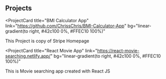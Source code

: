 ## Projects

<ProjectCard
  title="BMI Calculator App"
  link="https://github.com/ChrissChris/BMI-Calculator-App"
  bg="linear-gradient(to right, #42c100 0%, #FFEC10 100%)"
>
  This Project is copy of Stripe Homepage
</ProjectCard>

<ProjectCard
  title="React Movie App"
  link="https://react-movie-searching.netlify.app/"
  bg="linear-gradient(to right, #42c100 0%, #FFEC10 100%)"
>
  This is Movie searching app created with React JS
</ProjectCard>
 
